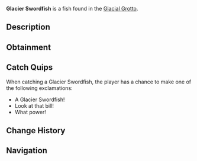 {{FishInfobox
|image          = Glacier Swordfish.png
|rarity         = Rare
|sea            = First Sea
|location       = [[Glacial Grotto]]
|sublocation    = 
|sources        = Fishing Rod
|radar_location = 
|xp             = 400
|weather        = 
|time           = 
|season         = Winter
|bait           = Fish Head
|base_weight    = 45
|base_value     = 1000
|weight_range   = 25
|base_chance    = 20
|base_resil     = 40
}}
'''Glacier Swordfish''' is a {{Rarity|Rare}} fish found in the [[Glacial Grotto]].

== Description ==
{{Description|A sleek, powerful fish with a frosted, icicle-shaped bill. Its body glistens with icy-blue tones.|Bestiary Entry}}

== Obtainment ==
{{Description|Patrols the deeper waters of the grotto.|Bestiary Hint}}
{{Fish Availability|
Glacial Grotto
|top_rods      = 
Leviathan's Fang Rod\165740.8\149239.57;
Trident Rod\153699.89\148330.48;
Free Spirit Rod\140586.58\135675.28;
Krampus's Rod\140044.94\133944.59;
Magma Rod\131479.52\125752.27;
Plastic Rod\122008.58\116690.94;
Buddy Bond Rod\90628.24\105232.56;
Adventurer's Rod\92873.96\115651.42;
Fast Rod\104188.93\123426.31;
No-Life Rod\130560.14\122079.43;
Ethereal Prism Rod\129896.52\105484.57;
Seraphic Rod\128603.46\107508.32;
Rod Of The Forgotten Fang\120645.87\100175.58;
Challenger's Rod\118391.57\102969.9;
Rod Of The Exalted One\113079.64\98395.58;
Rod Of The Depths\109451.39\97436.49;
Zeus Rod\108262.14\96619.68;
Verdant Shear Rod\106709.94\96180.34;
Blazebringer Rod\102816.67\97288.22;
Depthseeker Rod\98287.94\97679.07;
Avalanche Rod\91565.68\91768.94;
Volcanic Rod\90253.94\87100.97;
Steady Rod\38741.34\42670.03
|recommended   = Trident Rod
}}

== Catch Quips ==
When catching a Glacier Swordfish, the player has a chance to make one of the following exclamations:
* A Glacier Swordfish!
* Look at that bill!
* What power!

== Change History ==
{{Change History|{{subst:Current Version}}}}

== Navigation ==
{{Fish Navbox|Glacial Grotto}}